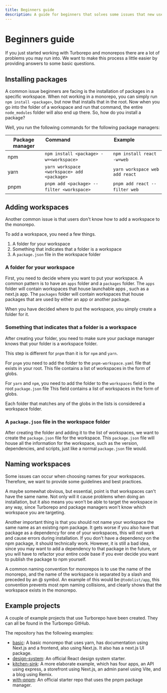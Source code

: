 ```yaml
---
title: Beginners guide
description: A guide for beginners that solves some issues that new users may face.
---
```


# Beginners guide

If you just started working with Turborepo and monorepos there are a lot of problems you may run into. We want to make this process a little easier by providing answers to some basic questions.

## Installing packages

A common issue beginners are facing is the installation of packages in a specific workspace.
When not working in a monorepo, you can simply run `npm install <package>`, but now that installs that in the root.
Now when you go into the folder of a workspace and run that command, the entire `node_modules` folder will also end up there.
So, how do you install a package?

Well, you run the following commands for the following package managers:

| Package manager  | Command                                     | Example                         |
| ---------------- | ------------------------------------------- | ------------------------------- |
| npm              | `npm install <package> -w=<workspace>`      | `npm install react -w=web`      |
| yarn             | `yarn workspace <workspace> add <package>`  | `yarn workspace web add react`  |
| pnpm             | `pnpm add <package> --filter <workspace>`   | `pnpm add react --filter web`   |

## Adding workspaces

Another common issue is that users don't know how to add a workspace to the monorepo.

To add a workspace, you need a few things.

1. A folder for your workspace
2. Something that indicates that a folder is a workspace
3. A `package.json` file in the workspace folder

### A folder for your workspace

First, you need to decide where you want to put your workspace.
A common pattern is to have an `apps` folder and a `packages` folder.
The `apps` folder will contain workspaces that house launchable apps , such as a next.js app.
The `packages` folder will contain workspaces that house packages that are used by either an app or another package.

When you have decided where to put the workspace, you simply create a folder for it.

### Something that indicates that a folder is a workspace

After creating your folder, you need to make sure your package manager knows that your folder is a workspace folder.

This step is different for `pnpm` than it is for `npm` and `yarn`.

For `pnpm` you need to add the folder to the `pnpm-workspace.yaml` file that exists in your root.
This file contains a list of workspaces in the form of globs.

For `yarn` and `npm`, you need to add the folder to the `workspaces` field in the root `package.json` file
This field contains a list of workspaces in the form of globs.

Each folder that matches any of the globs in the lists is considered a workspace folder.

### A `package.json` file in the workspace folder

After creating the folder and adding it to the list of workspaces, we want to create the `package.json` file for the workspace.
This `package.json` file will house all the information for the workspace, such as the version, dependencies, and scripts, just like a normal `package.json` file would.

## Naming workspaces

Some issues can occur when choosing names for your workspaces.
Therefore, we want to provide some guidelines and best practices.

A maybe somewhat obvious, but essential, point is that workspaces can't have the same name.
Not only will it cause problems when doing an installation, but it also means you won't be able to target the workspace in any way, since Turborepo and package managers won't know which workspace you are targeting.

Another important thing is that you should not name your workspace the same name as an existing npm package.
It gets worse if you also have that package as a dependency for one of your workspaces, this will not work and cause errors during installation.
If you don't have a dependency on the npm package, it should technically work.
However, it is still a bad idea, since you may want to add a dependency to that package in the future, or you will have to refactor your entire code base if you ever decide you want to publish the package to npm yourself.

A common naming convention for monorepos is to use the name of the monorepo, and the name of the workspace is separated by a slash and preceded by an @ symbol.
An example of this would be `@todolist/app`, this convention prevents most npm naming collisions, and clearly shows that the workspace exists in the monorepo.

## Example projects

A couple of example projects that use Turborepo have been created.
They can all be found in the Turborepo GitHub.

The repository has the following examples:

- [basic](https://github.com/vercel/turborepo/tree/main/examples/basic): A basic monorepo that uses yarn, has documentation using Next.js and a frontend, also using Next.js. It also has a next.js UI package.
- [design-system](https://github.com/vercel/turborepo/tree/main/examples/design-system): An official React design system starter.
- [kitchen-sink](https://github.com/vercel/turborepo/tree/main/examples/kitchen-sink): A more elaborate example, which has four apps, an API using express, a storefront using Next.js, an admin panel using Vite, and a blog using Remix.
- [with-pnpm](https://github.com/vercel/turborepo/tree/main/examples/with-pnpm): An official starter repo that uses the pnpm package manager.
